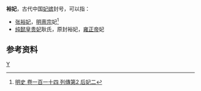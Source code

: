 '''裕妃'''，古代中国[[妃嫔|妃嫔]]封号，可以指：
*[[张裕妃|张裕妃]]，[[明熹宗|明熹宗]]妃<ref>[[:s:明史/卷114|明史 卷一百一十四 列傳第2 后妃二]]</ref>
*[[纯懿皇贵妃|纯懿皇贵妃]]耿氏，原封裕妃，[[雍正帝|雍正帝]]妃

== 参考资料 ==
{{Reflist|2}}

{{disambig}}

[[Category:中国妃的位号|Y]]